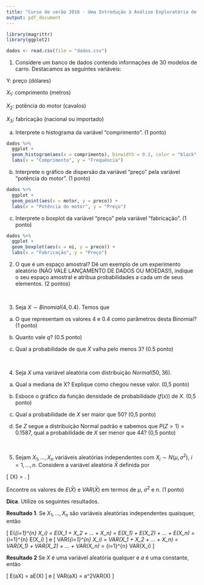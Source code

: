 ```yaml
---
title: "Curso de verão 2016 - Uma Introdução à Análise Exploratória de Dados e Métodos Estatísticos"
output: pdf_document
---
```


\begin{center}
\textbf{Prova 1} --- 18/01/2016
\end{center}

```r
library(magrittr)
library(ggplot2)

dados <- read.csv(file = "dados.csv")
```

1) Considere um banco de dados contendo informações de 30 modelos de carro. Destacamos as seguintes variáveis:

Y: preço (dólares)

$X_1$: comprimento (metros)

$X_2$: potência do motor (cavalos)

$X_3$: fabricação (nacional ou importado)

a. Interprete o histograma da variável "comprimento". (1 ponto)

```r

dados %>% 
  ggplot +
  geom_histogram(aes(x = comprimento), binwidth = 0.3, color = "black", fill = "white") +
  labs(x = "Comprimento", y = "Frequência")

```


b. Interprete o gráfico de dispersão da variável "preço" pela variável "potência do motor". (1 ponto)

```r

dados %>% 
  ggplot +
  geom_point(aes(x = motor, y = preco)) +
  labs(x = "Potência do motor", y = "Preço")

```

c. Interprete o boxplot da variável "preço" pela variável "fabricação". (1 ponto)

```r

dados %>% 
  ggplot +
  geom_boxplot(aes(x = ni, y = preco)) +
  labs(x = "Fabricação", y = "Preço")

```

2. O que é um espaço amostral? Dê um exemplo de um experimento aleatório (NÃO VALE LANÇAMENTO DE DADOS OU MOEDAS!), indique o seu espaço amostral e atribua probabilidades a cada um de seus elementos. (2 pontos)

\ \

3. Seja $X \sim Binomial (4, 0.4)$. Temos que

\begin{center}
$P(X = 0) = 0.13$

$P(X = 1) = 0.35$

$P(X = 2) = 0.35$

$P(X = 3) = 0.15$

$P(X = 4) = q$
\end{center}

a. O que representam os valores 4 e 0.4 como parâmetros desta Binomial? (1 ponto)

b. Quanto vale $q$? (0.5 ponto)

c. Qual a probabilidade de que $X$ valha pelo menos 3? (0.5 ponto)

\ \ 

4. Seja $X$ uma variável aleatória com distribuição $Normal(50, 36)$.

a. Qual a mediana de X? Explique como chegou nesse valor. (0,5 ponto)

b. Esboce o gráfico da função densidade de probabilidade ($f(x)$) de $X$. (0,5 ponto)

c. Qual a probabilidade de $X$ ser maior que 50? (0,5 ponto)

d. Se $Z$ segue a distribuição Normal padrão e sabemos que $P(Z > 1) = 0.1587$, qual a probabilidade de $X$ ser menor que 44? (0,5 ponto)

\ \

5. Sejam $X_1, ..., X_n$ variáveis aleatórias independentes com $X_i \sim N(\mu, \sigma^2)$, $i = 1, ..., n$. Considere a variável aleatória $\bar{X}$ definida por

\[
\bar{X} = \frac{\sum_{i=1}^{n} X_i}{n}.
\]

Encontre os valores de $E(\bar{X})$ e $VAR(\bar{X})$ em termos de $\mu$, $\sigma^2$ e $n$. (1 ponto)

**Dica**. Utilize os seguintes resultados.

**Resultado 1**. Se $X_1, ..., X_n$ são variáveis aleatórias independentes quaisquer, então 

\[
E\left(\sum_{i=1}^{n} X_i\right) = E(X_1 + X_2 + ... + X_n) = E(X_1) + E(X_2) + ... + E(X_n) = \sum_{i=1}^{n} E(X_i)
\]
e
\[
VAR\left(\sum_{i=1}^{n} X_i\right) = VAR(X_1 + X_2 + ... + X_n) = VAR(X_1) + VAR(X_2) + ... + VAR(X_n) = \sum_{i=1}^{n} VAR(X_i)
\]

**Resultado 2** Se $X$ é uma variável aleatória qualquer e $a$ é uma constante, então

\[
E(aX) = aE(X)
\]
e
\[
VAR(aX) = a^2VAR(X)
\]
